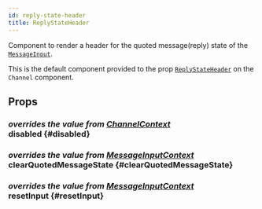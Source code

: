```yaml
---
id: reply-state-header
title: ReplyStateHeader
---
```



Component to render a header for the quoted message(reply) state of the [`MessageInput`](./message_input.mdx).

This is the default component provided to the prop [`ReplyStateHeader`](../core-components/channel.mdx#replystateheader) on the `Channel` component.

## Props

### <div class="label description">_overrides the value from [ChannelContext](../contexts/channel_context.mdx#disabled)_</div> disabled {#disabled}

<Disabled />

### <div class="label description">_overrides the value from [MessageInputContext](../contexts/message_input_context.mdx#clearEditingState)_</div> clearQuotedMessageState {#clearQuotedMessageState}

<ClearQuotedMessageState />

### <div class="label description">_overrides the value from [MessageInputContext](../contexts/message_input_context.mdx#resetInput)_</div> resetInput {#resetInput}

<ResetInput />
